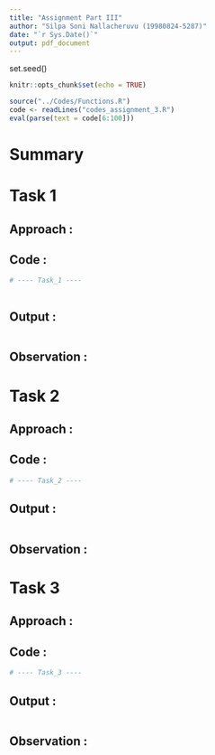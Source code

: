 ```yaml
---
title: "Assignment Part III"
author: "Silpa Soni Nallacheruvu (19980824-5287)"
date: "`r Sys.Date()`"
output: pdf_document
---
```


set.seed()

```r
knitr::opts_chunk$set(echo = TRUE)
```

```r
source("../Codes/Functions.R")
code <- readLines("codes_assignment_3.R")
eval(parse(text = code[6:100]))
```

# Summary


# Task 1

## Approach :


## Code :

```r
# ---- Task_1 ----



```

## Output :


```r

```

## Observation :

# Task 2

## Approach :



## Code :

```r
# ---- Task_2 ----


```

## Output :



```r

```

## Observation :


# Task 3

## Approach :



## Code :

```r
# ---- Task_3 ----


```

## Output :



```r

```

## Observation :


